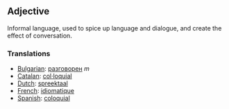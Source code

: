 == Adjective ==

Informal language, used to spice up language and dialogue, and create the effect of conversation.

=== Translations ===
*[[Bulgarian]]: [[разговорен]] ''m''
*[[Catalan]]: [[col·loquial]]
*[[Dutch]]: [[spreektaal]]
*[[French]]: [[idiomatique]]
*[[Spanish]]: [[coloquial]]